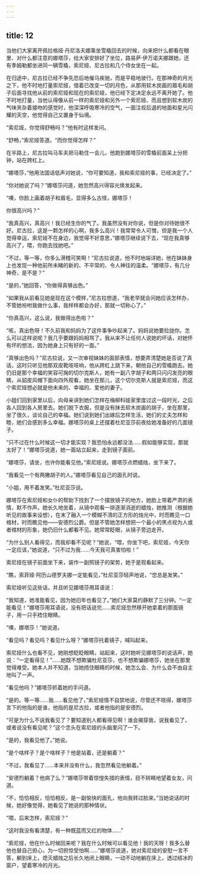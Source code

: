 ```yaml
---
---
---
```

title: 12
---





当他们大家离开佩拉格娅·丹尼洛夫娜乘坐雪橇回去的时候，向来把什么都看在眼里、对什么都注意的娜塔莎，给大家安排好了坐位，路易萨·伊万诺夫娜跟她，还有季姆勒都坐进同一辆雪橇，索尼娅、尼古拉和几个侍女坐在一起。

在归途中，尼古拉已经不争先恐后地催马疾驰，而是平稳地驶行。在那神奇的月光之下，他不时地打量索尼娅，借着已改变一切的月色，从那用软木炭画的眉毛和胡子后面寻找他从前的索尼娅和现在的索尼娅，他已经下定决定永远不离开她了。他不时地打量，当他认得像从前一样的索尼娅和另外一个索尼娅、而且想到软木炭的气味夹杂着接吻的感觉时，他深深呼吸寒冷的空气，一面注视后退的地面和星光闪耀的天空，他觉得自己又置身于仙境。

“索尼娅，你觉得舒畅吗？”他有时这样发问。

“舒畅，”索尼娅答道。“而你觉得怎样？”

在半路上，尼古拉叫马车夫把马勒住一会儿，他跑到娜塔莎的雪橇前面呆上分把钟，站在跨杠上。

“娜塔莎，”他用法国话低声对她说，“你可要知道，我和索尼娅的事，已经决定了。”

“你对她说了吗？”娜塔莎问道，她忽然高兴得容光焕发起来。

“噢，你脸上画着胡子和眉毛，显得多么古怪，娜塔莎！

你很高兴吗？”

“我真高兴，真高兴！我已经生你的气了。我虽然没有对你说，但是你对待她很不好。尼古拉，这是一颗怎样的心啊，我多么高兴！我常常令人可憎，但是我一个人觉得幸运，索尼娅不在身边，我觉得不好意思，”娜塔莎继续说下去，“现在我真够高兴了，喂，你跑去找她吧。”

“不过，等一等，你多么滑稽可笑啊！”尼古拉说道，他不时地端详她，他在妹妹身上也发现一种他前所未睹的新的、不平常的、令人神往的温柔。“娜塔莎，有几分神奇，是不是？”

“是的，”她回答，“你做得真够出色。”

“如果我从前看见她是现在这个模样，”尼古拉想道，“我老早就会问她应该怎样办，不管她吩咐我做什么事，我样样都会办好，那就一切称心了。”

“你真高兴，这么说，我做得出色啦？”

“咳，真出色呀！不久前我和妈妈为了这件事争吵起来了。妈妈说她要拉拢你。怎么可以这样说呢？我几乎要跟妈妈相骂了。我从来不让任何人说她的坏话，对她怀有坏的想法，因为她身上只有好的一面。”

“真够出色吗？”尼古拉说，又一次审视妹妹的面部表情，想要弄清楚她是否说了真话，这时只听见他那双皮靴吱吱响，他从跨杠上跳下来，朝他自己的雪橇跑去。她仍旧是那个幸福的笑容可掬的切尔克斯人，她有一副八字胡子和两只闪闪发亮的眼睛，从貂皮风帽下面向四外观看，她坐在那儿，这个切尔克斯人就是索尼娅，而这个索尼娅想必就是他未来的、幸福的、爱他的妻子。

小姐们回到家里以后，向母亲讲到她们怎样在梅柳科娃家里度过这一段时光，之后各人回到各人房里去。她们脱下衣服，但是没有抹去软木炭画的胡子，坐在那里，坐了很久，谈论自己的幸福。她们说到她们出嫁后怎样生活，她们的丈夫怎样和睦，她们会感到多么幸福。娜塔莎的桌上还摆着杜尼亚莎前夜给她准备好的几面镜子。

“只不过在什么时候这一切才能实现？我恐怕永远都没法……假如能够实现，那就太好了！”娜塔莎说道，她一面站立起来，走到镜子面前。

“娜塔莎，请坐，也许你能看见他。”索尼娅说。娜塔莎点燃蜡烛，坐下来了。

“我看见一个有两撇胡子的人。”娜塔莎看见自己的面孔时说。

“小姐，用不着发笑。”杜尼亚莎说。

娜塔莎在索尼娅和女仆的帮助下找到了一个摆放镜子的地方，她脸上带着严肃的表情，默不作声。她长久地坐着，从镜中观看一排逐渐消逝的蜡烛，她推测（根据她听见的故事来设想），在末了融入一个模糊不清的正方形的烛光中，时而瞧见一口棺材，时而瞧见他——安德烈公爵。但是不管她怎样想把一个最小的黑点视为人或者棺材的形象，她仍旧什么都看不见。她常常眨眼，从镜子旁边走开。

“为什么别人看得见，而我却看不见呢？”她说，“喂，你坐下吧，索尼娅，今天你一定应该，”她说道，“只不过为我……今天我可真害怕啦！”

索尼娅在镜子前面坐下来，装作一副照镜子的架势，她于是观看起来。

“瞧，索菲娅·阿历山德罗夫娜一定能看见，”杜尼亚莎轻声地说，“您总是发笑。”

索尼娅听见这些话，并且听见娜塔莎用耳语说：

“我知道，她准能看见，因为她旧年也看见了。”她们大家莫约静默了三分钟。“一定能看见！”娜塔莎用耳语说，没有把话说完……索尼娅忽然移开她拿着的那面镜子，用一只手捂住眼睛。

“噢，娜塔莎！”她说道。

“看见吗？看见吗？看见什么呀？”娜塔莎托着镜子，喊叫起来。

索尼娅什么也看不见，她刚想眨眨眼睛，站起来，这时她听见娜塔莎的说话声，她说：“一定看得见！”……她既不想欺骗杜尼亚莎，也不想欺骗娜塔莎，她坐在那里觉得难受。她本人并不知道，当她捂住眼睛的时候，她怎么会、为什么会不由自主地叫了一声。

“看见他吗？”娜塔莎抓着她的手问道。

“是的。等一等……我……看见他了，”索尼娅情不自禁地说，尽管还不晓得，娜塔莎言下的他指的是谁，他指的是尼古拉，或者他指的是安德烈。

“可是为什么不说我看见了？要知道别人都看得见啊！谁会揭穿我，说我看见了，或者说没有看见呢？”这个念头在索尼娅的头脑里闪了一下。

“是的，我看见他了。”她说。

“是个啥样子？是个啥样子？他是站着，还是躺着？”

“不过，我看见了……本来并没有什么，我忽然看见他躺着。”

“安德烈躺着？他病了么？”娜塔莎带着惊惶失措的表情，目不转睛地望着女友，问道。

“不，恰恰相反，恰恰相反，是一副愉快的面孔，他向我转过脸来。”当她说话的时候，她好像觉得，她看见了她说的那种情状。

“喂，后来怎样，索尼娅？”

“这时我没有看清楚，有一种既蓝而又红的物体……”

“索尼娅，他在什么时候回来呢？我在什么时候可以看见他！我的天呀！我多么替他也替自己担心，为一切担惊受怕啊……”娜塔莎说道，她对索尼娅的安慰一言不答，躺到床上，熄灭蜡烛之后长久地闭上眼睛，一动不动地躺在床上，透过结冰的窗户，望着寒冷的月光。